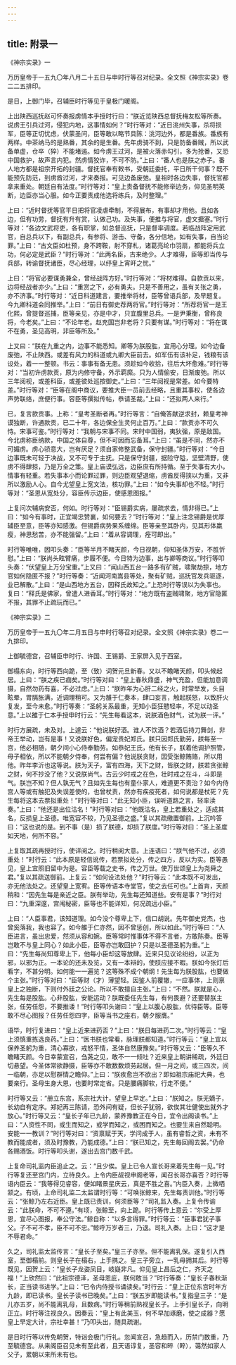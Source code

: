 ```yaml
---
---
---
```

title: 附录一
---







《神宗实录》一


万历皇帝于一五九〇年八月二十五日与申时行等召对纪录。全文照《神宗实录》卷二二五排印。


是日，上御门毕，召辅臣时行等见于皇极门暖阁。

上出陕西巡抚赵可怀奏报虏情本手授时行曰：“朕近览陕西总督抚梅友松等所奏。说虏王引兵过河，侵犯内地，这事情如何？”时行等对：“近日洮州失事，杀将损军，臣等正切忧虑，伏蒙圣问，臣等敢以略节具陈：洮河边外，都是番族。番族有两样。中茶纳马的是熟番，其余的是生番。先年虏骑不到，只是防备番贼，所以武备单虚，仓卒（猝）不能堵遏。如今虏王过河，是被火落赤勾引，多为抢番，又恐中国救护，故声言内犯。然虏情狡诈，不可不防。”上曰：“番人也是朕之赤子。番人地方都是祖宗开拓的封疆。督抚官奉有敕书，受朝廷委托，平日所干何事？既不能预先防范，到虏酋过河，才来奏报。可见边备废弛。皇祖时各边失事，督抚官都拿来重处。朝廷自有法度。”时行等对：“皇上责备督抚不能修举边务，仰见圣明英断，边臣亦当心服。如今正要责成他选将练兵，及时整理。”

上曰：“近时督抚等官平日把将官凌虐牵制，不得展布，有事却才用他。且如各边，但有功劳，督抚有升有赏，认做己功。及失事，便推与将官，虚文搪塞。”时行等对：“各边文武将吏，各有职掌，如总督巡抚，只是督率调度。若临战阵定用武官，自总兵以下，有副总兵，有参将、游击、守备，各分信地，如有失事，自当论罪。”上曰：“古文臣如杜预，身不跨鞍，射不穿札，诸葛亮纶巾羽扇，都能将兵立功，何必定是武臣？”时行等对：“此两名臣，古来绝少。人才难得，臣等即当传与兵部，转谕督抚诸臣，尽心经理，以纾皇上宵旰之忧。”

上曰：“将官必要谋勇兼全，曾经战阵方好。”时行等对：“将材难得。自款贡以来，边将经战者亦少。”上曰：“重赏之下，必有勇夫。只是不善用之，虽有关张之勇，亦不济事。”时行等对：“近日科道建言，要推举将材，臣等曾语兵部，及早题复。今九卿科道会同推举。”上曰：“前日有御史荐两将官。”时行等对：“所荐将官一是王化熙，曾提督巡捕，臣等亲见，亦是中才，只宜腹里总兵。一是尹秉衡，曾称良将，今老矣。”上曰：“不论年老。赵充国岂非老将？只要有谋。”时行等对：“将在谋不在勇，圣见高明，非臣等所及。”

上又曰：“朕在九重之内，边事不能悉知。卿等为朕股肱，宜用心分理。如今边备废弛，不止陕西。或差有风力的科道或九卿大臣前去。如军伍有该补足，钱粮有该设处，着一一整顿。书云：事事有备无患。须趁如今收拾，往后大坏愈难。”时行等对：“当初许虏款贡，原为内修守备，外示羁縻。只为人情偷安，日渐废弛。所以三年阅视，或差科臣，或差彼处巡按御史。”上曰：“三年阅视是常差。如今要特差。”时行等对：“臣等在阁中商议，要推大臣一员前去经略，且重其事权，使各边声势联络，庶便行事。容臣等撰拟传帖，恭请圣裁。”上曰：“还拟两人来行。”

已，复言款贡事。上称：“皇考圣断者再。”时行等言：“自俺答献逆求封，赖皇考神谟独断，许通款贡，已二十年，各边保全生灵何止百万。”上曰：“款贡亦不可久恃。宋事可鉴。”时行等对：“我朝与宋事不同。宋时中国弱，夷狄强，原是敌国。今北虏称臣纳款，中国之体自尊，但不可因而忘备耳。”上曰：“虽是不同，然亦不可媚虏。虏心骄意大，岂有厌足？须自家修整武备，保守封疆。”时行等对：“今日边事既未可轻于决战，又不可专于主抚。只是保守封疆，据险守隘，坚壁清野，使虏不得肆掠，乃是万全之策。皇上庙谟弘远，边臣庶有所持循。至于失事有大小，情事有轻重。若失事本小而论罪过罪，则边臣观望退缩，虏酋反得挟以为重，又非所以激励人心。自今尤望皇上宽文法，核功罪。”上曰：“如今失事却也不轻。”时行等对：“圣恩从宽处分，容臣传示边臣，使感恩图报。”

上复问次辅病安否，何如。时行等对：“臣锡爵实病，屡疏求去，情非得已。”上曰：“如今有事时，正宜竭忠赞襄，如何要去？”时行等对：“皇上注念锡爵是优厚辅臣至意，臣等亦知感激。但锡爵病势果系缠绵。臣等亲至其卧内，见其形体羸瘦，神思愁苦，亦不能强留。”上曰：“着从容调理，痊可即出。”

时行等唯唯，因叩头奏：“臣等半月不睹天颜，今日视朝，仰知圣体万安，不胜忻慰。”上曰：“朕尚头眩臂痛，步履不便。今日特为边事，出与卿等商议。”时行等叩头奏：“伏望皇上万分宝重。”上又曰：“闻山西五台一路多有矿贼，啸聚劫掠，地方官如何隐匿不报？”时行等奏：“近闻河南嵩县等处，聚有矿贼，巡抚官发兵驱逐，业已解散。”上曰：“是山西地方五台，因释氏故知之。”上恐时行等误以为失事也。复曰：“释氏是佛家，曾遣人进香耳。”时行等对：“地方既有盗贼啸聚，地方官隐匿不报，其罪不止疏玩而已。”





《神宗实录》二



万历皇帝于一五九〇年二月五日与申时行等召对纪录。全文照《神宗实录》卷二一九排印。


上御毓德宫，召辅臣申时行、许国、王锡爵、王家屏入见于西室。

御榻东向，时行等西向跪，至（致）词贺元旦新春。又以不瞻睹天颜，叩头候起居。上曰：“朕之疾已痼矣。”时行等对曰：“皇上春秋鼎盛，神气充盈，但能加意调摄，自然勿药有喜，不必过虑。”上曰：“朕昨年为心肝二经之火，时常举发，头目眩晕，胃膈胀满，近调理稍可。又为雒于仁奏本，肆口妄言，触起朕怒，以致肝火复发，至今未愈。”时行等奏：“圣躬关系最重，无知小臣狂戆轻率，不足以动圣意。”上以雒于仁本手授申时行云：“先生每看这本，说朕酒色财气，试为朕一评。”

时行方展疏，未及对。上遽云：“他说朕好酒。谁人不饮酒？若酒后持刀舞剑，非帝王举动，岂有是事！又说朕好色，偏宠贵妃郑氏。朕只因郑氏勤劳，朕每至一宫，他必相随，朝夕间小心侍奉勤劳。如恭妃王氏，他有长子，朕着他调护照管，母子相依，所以不能朝夕侍奉，何尝有偏？他说朕贪财，因受张鲸贿赂，所以用他。昨年李沂也这等说。朕为天子，富有四海，天下之财，皆朕之财，朕若贪张鲸之财，何不抄没了他？又说朕尚气。古云少时戒之在色，壮时戒之在斗，斗即是气。朕岂不知？但人孰无气？且如先生每也有童仆家人，难道更不责治？如今内侍宫人等或有触犯及失误差使的，也曾杖责，然亦有疾疫死者，如何说都是杖死？先生每将这本去票拟重处！”时行等对曰：“此无知小臣，误听道路之言，轻率渎奏。”上曰：“他还是出位沽名！”时行等对曰：“他既沽名，皇上若重处之，适成其名，反损皇上圣德。唯宽容不较，乃见圣德之盛。”复以其疏缴置御前。上沉吟答曰：“这也说的是。到不事（是）损了朕德，却损了朕度。”时行等对曰：“圣上圣度如天地，何所不容。”

上复取其疏再授时行，使详阅之。时行稍阅大意。上连语曰：“朕气他不过，必须重处！”时行云：“此本原是轻信讹传，若票拟处分，传之四方，反以为实。臣等愚见，皇上宜照旧留中为是。容臣等载之史书，传之万世。使万世颂皇上为尧舜之君。”复以其疏送御前。上复云：“如何设法处他？”时行等云：“此本既不可发出，亦无他法处之。还望皇上宽宥。臣等传语本寺堂官，使之去任可也。”上首肯，天颜稍和：“因先生每是亲近之臣。朕有举动，先生每还知道些。安有是事？”时行对曰：“九重深邃，宫闱秘密，臣等也不能详知，何况疏远小臣。”

上曰：“人臣事君，该知道理。如今没个尊卑上下，信口胡说。先年御史党杰，也曾奚落我，我也容了。如今雒于仁亦然，因不曾惩创，所以如此。”时行等曰：“人臣进言，虽出忠爱，然须从容和婉。臣等常时惟事体不得不言者，方敢陈奏。臣等岂敢不与皇上同心？如此小臣，臣等亦岂敢回护？只是以圣德圣躬为重。”上曰：“先生每尚知尊卑上下，他每小臣却这等放肆。近来只见议论纷纷，以正为邪，以邪为正。一本论的还未及览，又有一本辩的，使朕应接不暇。朕如今张灯后看字，不甚分明。如何能一一遍览？这等殊不成个朝纲！先生每为朕股肱，也要做个主张。”时行等对曰：“臣等财（才）薄望轻。因鉴人前覆辙，一应事体，上则禀皇上之独断，下则付外廷之公论。所以不敢擅自主张。”上曰：“不然。朕就是心，先生每是股肱。心非股肱，安能运动？朕既委任先生每，有何畏避？还要替朕主张，任劳任怨，不要推诿！”时行等叩头谢曰：“皇上以腹心股肱，优待臣等。臣等敢不尽心图报？任劳任怨四字，臣等当书之座右，朝夕服膺。”

语毕，时行复进曰：“皇上近来进药否？”上曰：“朕日每进药二次。”时行等云：“皇上须慎重拣选良药。”上曰：“医书朕也常看，脉理朕都知道。”时行等云：“皇上宜以保养圣躬为重，清心寡欲，戒怒平情，圣体自然康豫矣。”时行等又云：“臣等久不瞻睹天颜。今日幸蒙宣召，刍荛之见，敢不一一倾吐？近来皇上朝讲稀疏，外廷日切悬望。今圣体常欲静摄，臣等亦不敢数数烦劳起居。但一月之间，或三四次，间一临朝，亦足以慰群情之瞻仰。”上曰：“朕疾愈岂不欲出？即如祖宗庙祀大典，也要亲行。圣母生身大恩，也要时常定省。只是腰痛脚软，行走不便。”

时行等又云：“册立东宫，系宗社大计，望皇上早定。”上曰：“朕知之。朕无嫡子，长幼自有定序。郑妃再三陈请，恐外间有疑，但长子犹弱，欲俟其壮健使出就外才放心。”时行等又云：“皇长子年已九龄，蒙养豫教正在今日，宜令出阁读书。”上曰：“人资性不同，或生而知之，或学而知之，或困而知之。也要生来自然聪明。安能一一教训？”时行等对曰：“资禀赋于天，学问成于人，虽有睿哲之资，未有不教而能成者，须及时豫教，乃能成德。”上曰：“朕已知之，先生每回阁去罢。”仍命各赐酒饭。时行等叩头谢，遂出去宫门数千武。

上复命司礼监内臣追止之。云：“且少俟。皇上已令人宣长哥来着先生每一见。”时行等复还至宫门内，立待良久。上令内臣觇视申阁老等，闻召长哥亦喜否？时行等语内臣云：“我等得见睿容，便如睹景星庆云，真是不胜之喜。”内臣入奏，上微哂颔之。有顷，上命司礼监二太监谓时行等：“可唤张鲸来，先生每责训他。”时行等云：“张鲸乃左右近臣。皇上既已责训，何须臣等？”司礼监入奏。上复令传谕云：“此朕命，不可不遵。”有顷，张鲸至，向上跪。时行等传上意云：“尔受上厚恩，宜尽心图报，奉公守法。”鲸自称：“以多言得罪。”时行等云：“臣事君犹子事父。子不可不孝，臣不可不忠。”鲸呼万岁者三，乃退。司礼入奏。上曰：“这才是不辱君命。”

久之，司礼监太监传言：“皇长子至矣。”皇三子亦至。但不能离乳保。遂复引入西室，至御榻前。则皇长子在榻右，上手携之。皇三子旁立，一乳母拥其后。时行等既见，因贺上云：“皇长子龙姿凤目，岐嶷非凡。仰见皇上昌后之仁，齐天之福！”上欣然曰：“此祖宗德泽，圣母恩庇，朕何敢当？”时行等奏：“皇长子春秋渐长，正当读书进学。”上曰：“已令内侍授书诵读矣。”时行云：“皇上正位东宫时年方九龄，即已读书。皇长子读书已晚矣。”上曰：“朕五岁即能读书。”复指皇三子：“是儿亦五岁，尚不能离乳母，且数病。”时行等稍前熟视皇长子。上手引皇长子，向明正立。时行等注视良久。因奏云：“皇上有此美玉，何不早加琢磨，使之成器？愿皇上早定大计，宗社幸甚！”乃叩头出，随具疏谢。

是日时行等以传免朝贺，特诣会极门行礼。忽闻宣召，急趋而入，历禁门数重，乃至毓德宫。从来阁臣召见未有至此者，且天语谆复，圣容和晬（睟），蔼然如家人父子，累朝以来所未有也。
